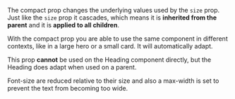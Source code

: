 The compact prop changes the underlying values used by the `size` prop. Just like the `size` prop it cascades, which means it is **inherited from the parent** and it is **applied to all children**.

With the compact prop you are able to use the same component in different contexts, like in a large hero or a small card. It will automatically adapt.

This prop **cannot** be used on the Heading component directly, but the Heading does adapt when used on a parent.

Font-size are reduced relative to their size and also a max-width is set to prevent the text from becoming too wide.
